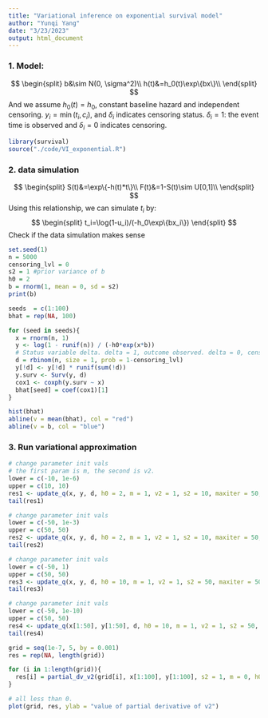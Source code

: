 ```yaml
---
title: "Variational inference on exponential survival model"
author: "Yunqi Yang"
date: "3/23/2023"
output: html_document
---
```


###  1. Model:
$$
\begin{split}
b&\sim N(0, \sigma^2)\\
h(t)&=h_0(t)\exp\{bx\}\\
\end{split}
$$
And we assume $h_0(t) =h_0$, constant baseline hazard and independent censoring. $y_i=\min(t_i,c_i)$, and $\delta_i$ indicates censoring status. $\delta_i=1$: the event time is observed and $\delta_i=0$ indicates censoring. 

```r
library(survival)
source("./code/VI_exponential.R")
```


###  2. data simulation 

$$
\begin{split}
S(t)&=\exp\{-h(t)*t\}\\
F(t)&=1-S(t)\sim U[0,1]\\
\end{split}
$$
Using this relationship, we can simulate $t_i$ by:
$$
\begin{split}
t_i=\log(1-u_i)/(-h_0\exp\{bx_i\})
\end{split}
$$
Check if the data simulation makes sense
```r
set.seed(1)
n = 5000
censoring_lvl = 0
s2 = 1 #prior variance of b
h0 = 2
b = rnorm(1, mean = 0, sd = s2)
print(b)
```
```r
seeds  = c(1:100)
bhat = rep(NA, 100)

for (seed in seeds){
  x = rnorm(n, 1)
  y <- log(1 - runif(n)) / (-h0*exp(x*b))
  # Status variable delta. delta = 1, outcome observed. delta = 0, censored. 
  d = rbinom(n, size = 1, prob = 1-censoring_lvl)
  y[!d] <- y[!d] * runif(sum(!d))	
  y.surv <- Surv(y, d)
  cox1 <- coxph(y.surv ~ x)
  bhat[seed] = coef(cox1)[1]
}

```

```r
hist(bhat)
abline(v = mean(bhat), col = "red")
abline(v = b, col = "blue")
```

### 3. Run variational approximation
```r
# change parameter init vals
# the first param is m, the second is v2.
lower = c(-10, 1e-6)
upper = c(10, 10)
res1 <- update_q(x, y, d, h0 = 2, m = 1, v2 = 1, s2 = 10, maxiter = 50, tol = 0.1, lower, upper)
tail(res1)
```

```r
# change parameter init vals
lower = c(-50, 1e-3)
upper = c(50, 50)
res2 <- update_q(x, y, d, h0 = 2, m = 1, v2 = 1, s2 = 10, maxiter = 50, tol = 0.1, lower, upper)
tail(res2)
```

```r
# change parameter init vals
lower = c(-50, 1)
upper = c(50, 50)
res3 <- update_q(x, y, d, h0 = 10, m = 1, v2 = 1, s2 = 50, maxiter = 50, tol = 0.1, lower, upper)
tail(res3)
```

```r
# change parameter init vals
lower = c(-50, 1e-10)
upper = c(50, 50)
res4 <- update_q(x[1:50], y[1:50], d, h0 = 10, m = 1, v2 = 1, s2 = 50, maxiter = 50, tol = 0.1, lower, upper)
tail(res4)
```

```r
grid = seq(1e-7, 5, by = 0.001)
res = rep(NA, length(grid))

for (i in 1:length(grid)){
  res[i] = partial_dv_v2(grid[i], x[1:100], y[1:100], s2 = 1, m = 0, h0 = 1)
}
```

```r
# all less than 0. 
plot(grid, res, ylab = "value of partial derivative of v2")
```


